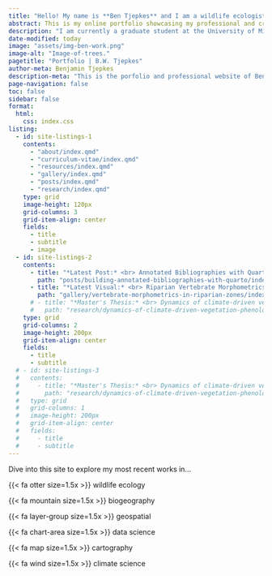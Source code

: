 ---
title: "Hello! My name is **Ben Tjepkes** and I am a wildlife ecologist and data-driven geographer."
abstract: This is my online portfolio showcasing my professional and creative works.
description: "I am currently a graduate student at the University of Missouri studying geographic information systems in the Department of Geography. My work focuses on using a variety of data science and geospatial tools to conduct research in wildlife ecology and biogeography."
date-modified: today
image: "assets/img-ben-work.png"
image-alt: "Image-of-trees."
pagetitle: "Portfolio | B.W. Tjepkes"
author-meta: Benjamin Tjepkes
description-meta: "This is the porfolio and professional website of Benjamin Tjepkes."
page-navigation: false
toc: false
sidebar: false
format:
  html:
    css: index.css
listing:
  - id: site-listings-1
    contents:
      - "about/index.qmd"
      - "curriculum-vitae/index.qmd"
      - "resources/index.qmd"
      - "gallery/index.qmd"
      - "posts/index.qmd"
      - "research/index.qmd"
    type: grid
    image-height: 120px
    grid-columns: 3
    grid-item-align: center
    fields:
      - title
      - subtitle
      - image
  - id: site-listings-2
    contents:
      - title: "*Latest Post:* <br> Annotated Bibliographies with Quarto"
        path: "posts/building-annotated-bibliographies-with-quarto/index.qmd"
      - title: "*Latest Visual:* <br> Riparian Vertebrate Morphometrics"
        path: "gallery/vertebrate-morphometrics-in-riparian-zones/index.qmd"
      # - title: "*Master's Thesis:* <br> Dynamics of climate-driven vegetation phenology and associated avian response"
      #   path: "research/dynamics-of-climate-driven-vegetation-phenology-and-associated-avian-response-across-the-chf/index.qmd"
    type: grid
    grid-columns: 2
    image-height: 200px
    grid-item-align: center
    fields:
      - title
      - subtitle
  # - id: site-listings-3
  #   contents:
  #     - title: "*Master's Thesis:* <br> Dynamics of climate-driven vegetation phenology and associated avian response"
  #       path: "research/dynamics-of-climate-driven-vegetation-phenology-and-associated-avian-response-across-the-chf/index.qmd"
  #   type: grid
  #   grid-columns: 1
  #   image-height: 200px
  #   grid-item-align: center
  #   fields:
  #     - title
  #     - subtitle
---


<!-- ```{=html} -->
<!-- <div class="card border-primary mb-3" style="max-width: 100%; padding-bottom: 30px;"> -->
<!--   <div class="card-header">Header</div> -->
<!--   <div class="card-body"> -->
<!--     <h4 class="card-title">Primary card title</h4> -->
<!--     <p class="card-text">Some quick example text to build on the card title and make up the bulk of the card's content.</p> -->
<!--   </div> -->
<!-- </div> -->
<!-- ``` -->




::: {#intro-section .column-page}

::: {#intro-section-text}
Dive into this site to explore my most recent works in...
:::

::: container
::: item
{{< fa otter size=1.5x >}} wildlife ecology
:::

::: item
{{< fa mountain size=1.5x >}} biogeography
:::

::: item
{{< fa layer-group size=1.5x >}} geospatial
:::

::: item
{{< fa chart-area size=1.5x >}} data science
:::

::: item
{{< fa map size=1.5x >}} cartography
:::

::: item
{{< fa wind size=1.5x >}} climate science
:::
:::
:::

::: {#site-listings-1 .column-page}
:::

::: {#site-listings-2 .column-page .index-latest}
:::

<!-- ::: {#site-listings-3 .column-page .index-latest} -->
<!-- ::: -->